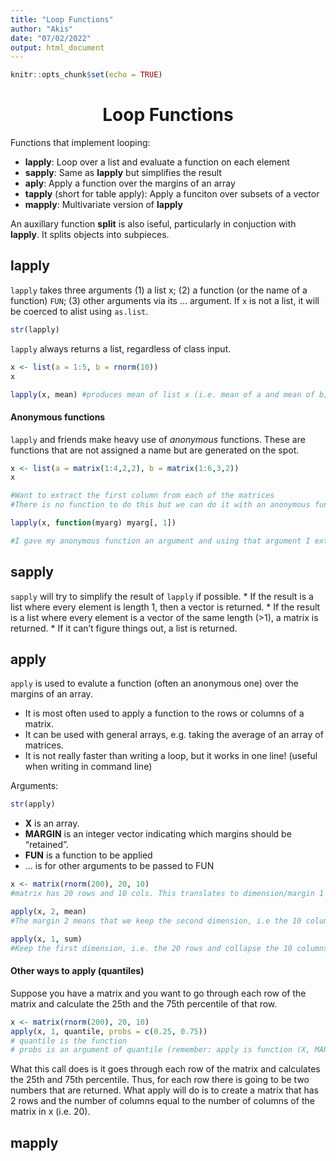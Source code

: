 ```yaml
---
title: "Loop Functions"
author: "Akis"
date: "07/02/2022"
output: html_document
---
```


```r
knitr::opts_chunk$set(echo = TRUE)
```

<center><h1> Loop Functions </center></h1>

Functions that implement looping:

* **lapply**: Loop over a list and evaluate a function on each element
* **sapply**: Same as **lapply** but simplifies the result
* **aply**: Apply a function over the margins of an array
* **tapply** (short for table apply): Apply a funciton over subsets of a vector
* **mapply**: Multivariate version of **lapply**

An auxillary function **split** is also iseful, particularly in conjuction with **lapply**. It splits objects into subpieces. 

## lapply

`lapply` takes three arguments (1) a list x; (2) a function (or the name of a function) `FUN`; (3) other arguments via its ... argument. If `x` is not a list, it will be coerced to alist using `as.list`.

```r
str(lapply)
```


`lapply` always returns a list, regardless of class input.

```r
x <- list(a = 1:5, b = rnorm(10))
x

lapply(x, mean) #produces mean of list x (i.e. mean of a and mean of b) by looping thourgh the list's elements
```


#### Anonymous functions

`lapply` and friends make heavy use of *anonymous* functions. These are functions that are not assigned a name but are generated on the spot.

```r
x <- list(a = matrix(1:4,2,2), b = matrix(1:6,3,2))
x

#Want to extract the first column from each of the matrices
#There is no function to do this but we can do it with an anonymous function.

lapply(x, function(myarg) myarg[, 1])

#I gave my anonymous function an argument and using that argument I extracted the first column of the matrices in x.
```

## sapply

`sapply` will try to simplify the result of `lapply` if possible.
* If the result is a list where every element is length 1, then a vector is returned.
* If the result is a list where every element is a vector of the same length (>1), a matrix is returned.
* If it can't figure things out, a list is returned.

## apply

`apply` is used to evalute a function (often an anonymous one) over the margins of an array.

* It is most often used to apply a function to the rows or columns of a matrix.
* It can be used with general arrays, e.g. taking the average of an array of matrices.
* It is not really faster than writing a loop, but it works in one line! (useful when writing in command line)

Arguments:

```r
str(apply)
```

* **X** is an array.
* **MARGIN** is an integer vector indicating which margins should be "retained".
* **FUN** is a function to be applied
* ... is for other arguments to be passed to FUN

```r
x <- matrix(rnorm(200), 20, 10) 
#matrix has 20 rows and 10 cols. This translates to dimension/margin 1 having 20 rows, and dimension/margin 2 having 10 cols.

apply(x, 2, mean) 
#The margin 2 means that we keep the second dimension, i.e the 10 columns and collapse the first dimension which is the number of rows. What is returned is the mean of each of the 10 columns.

apply(x, 1, sum) 
#Keep the first dimension, i.e. the 20 rows and collapse the 10 columns. Returns the sum of each of the 20 rows.
```

#### Other ways to apply (quantiles)

Suppose you have a matrix and you want to go through each row of the matrix and calculate the 25th and the 75th percentile of that row.

```r
x <- matrix(rnorm(200), 20, 10)
apply(x, 1, quantile, probs = c(0.25, 0.75))
# quantile is the function
# probs is an argument of quantile (remember: apply is function (X, MARGIN, FUN, ...).
```

What this call does is it goes through each row of the matrix and calculates the 25th and 75th percentile. Thus, for each row there is going to be two numbers that are returned. What apply will do is to create a matrix that has 2 rows and the number of columns equal to the number of columns of the matrix in x (i.e. 20).


## mapply

